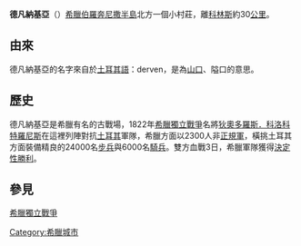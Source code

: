 {{Infobox settlement
| name = 德凡纳基亚
| native_name = {{lang|el|Δερβενάκια}}
| other_name = 
| image_skyline = 
| imagesize = 250px
| pushpin_map = Greece
| pushpin_label_position = bottom
| pushpin_map_caption = 德凡纳基亚在[[希臘|希臘]]的位置
| settlement_type = 村莊
| subdivision_type = 國家
| subdivision_name = {{GRE}}
| subdivision_type1 = [[希臘大區|大區]]
| subdivision_name1 = [[西希臘大區|西希臘大區]]
| subdivision_type2 = [[希臘行政區劃|州]]
| subdivision_name2 = [[科林西亞州|科林西亞州]]
| established_title = 建立
| established_date = 1750年
| elevation_m =
| area_total_km2 = 
| population_as_of = 2011年
| population_total = 67
| population_density_km2 = auto
| timezone =[[歐洲東部時間|EET]]
| utc_offset = +2
| timezone_DST = [[歐洲東部夏令時間|EEST]]
| utc_offset_DST = +3
| coordinates = {{coord|37|46|57|N|22|43|13|E|region:GR|display=inline,title}}
}}
'''德凡納基亞'''（{{lang-el|'''Δερβενάκια'''，全名為'''Δερβενάκια Κορινθίας'''}}）[[希臘|希臘]][[伯羅奔尼撒|伯羅奔尼撒]][[半島|半島]]北方一個小村莊，離[[科林斯|科林斯]]約30[[公里|公里]]。

== 由來 ==
德凡納基亞的名字來自於[[土耳其語|土耳其語]]：derven，是為[[山口|山口]]、隘口的意思。

== 歷史 ==
德凡納基亞是希臘有名的古戰場，1822年[[希臘獨立戰爭|希臘獨立戰爭]]名將[[狄奧多羅斯．科洛科特羅尼斯|狄奧多羅斯．科洛科特羅尼斯]]在這裡列陣對抗[[土耳其|土耳其]]軍隊，希臘方面以2300人非[[正規軍|正規軍]]，橫挑土耳其方面裝備精良的24000名[[步兵|步兵]]與6000名[[騎兵|騎兵]]。雙方血戰3日，希臘軍隊獲得[[決定性勝利|決定性勝利]]。

== 參見 ==
[[希臘獨立戰爭|希臘獨立戰爭]]

[[Category:希臘城市|Category:希臘城市]]